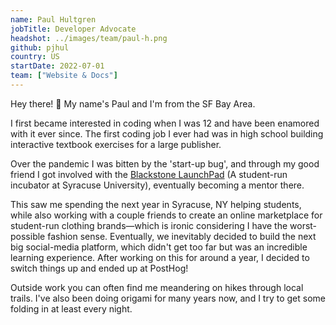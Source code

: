 ```yaml
---
name: Paul Hultgren
jobTitle: Developer Advocate
headshot: ../images/team/paul-h.png
github: pjhul
country: US
startDate: 2022-07-01
team: ["Website & Docs"]
---
```


Hey there! 👋 My name's Paul and I'm from the SF Bay Area.

I first became interested in coding when I was 12 and have been enamored with it ever since.
The first coding job I ever had was in high school building interactive textbook exercises for a large publisher.

Over the pandemic I was bitten by the 'start-up bug', and through my good friend I got involved with the [Blackstone LaunchPad](https://launchpad.syr.edu/) (A student-run incubator at Syracuse University), eventually becoming a mentor there.

This saw me spending the next year in Syracuse, NY helping students, while also working with a couple friends to create an online marketplace for student-run clothing brands⁠—which is ironic considering I have the worst-possible fashion sense.
Eventually, we inevitably decided to build the next big social-media platform, which didn't get too far but was an incredible learning experience.
After working on this for around a year, I decided to switch things up and ended up at PostHog!

Outside work you can often find me meandering on hikes through local trails.
I've also been doing origami for many years now, and I try to get some folding in at least every night.

